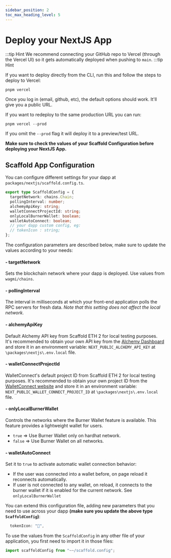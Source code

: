 ```yaml
---
sidebar_position: 2
toc_max_heading_level: 5
---
```


# Deploy your NextJS App

:::tip Hint
We recommend connecting your GitHub repo to Vercel (through the Vercel UI) so it gets automatically deployed when pushing to `main`.
:::tip Hint

If you want to deploy directly from the CLI, run this and follow the steps to deploy to Vercel:

```
pnpm vercel
```

Once you log in (email, github, etc), the default options should work. It'll give you a public URL.

If you want to redeploy to the same production URL you can run:

```
pnpm vercel --prod
```

If you omit the `--prod` flag it will deploy it to a preview/test URL.

**Make sure to check the values of your Scaffold Configuration before deploying your NextJS App.**

## Scaffold App Configuration

You can configure different settings for your dapp at `packages/nextjs/scaffold.config.ts`.

```ts
export type ScaffoldConfig = {
  targetNetwork: chains.Chain;
  pollingInterval: number;
  alchemyApiKey: string;
  walletConnectProjectId: string;
  onlyLocalBurnerWallet: boolean;
  walletAutoConnect: boolean;
  // your dapp custom config, eg:
  // tokenIcon : string;
};
```

The configuration parameters are described below, make sure to update the values according to your needs:

#### - targetNetwork

Sets the blockchain network where your dapp is deployed. Use values from `wagmi/chains`.

#### - pollingInterval

The interval in milliseconds at which your front-end application polls the RPC servers for fresh data. _Note that this setting does not affect the local network._

#### - alchemyApiKey

Default Alchemy API key from Scaffold ETH 2 for local testing purposes.  
 It's recommended to obtain your own API key from the [Alchemy Dashboard](https://dashboard.alchemyapi.io/) and store it in an environment variable: `NEXT_PUBLIC_ALCHEMY_API_KEY` at `\packages\nextjs\.env.local` file.

#### - walletConnectProjectId

WalletConnect's default project ID from Scaffold ETH 2 for local testing purposes.
It's recommended to obtain your own project ID from the [WalletConnect website](https://cloud.walletconnect.com) and store it in an environment variable: `NEXT_PUBLIC_WALLET_CONNECT_PROJECT_ID` at `\packages\nextjs\.env.local` file.

#### - onlyLocalBurnerWallet

Controls the networks where the Burner Wallet feature is available. This feature provides a lightweight wallet for users.

- `true` => Use Burner Wallet only on hardhat network.
- `false` => Use Burner Wallet on all networks.

#### - walletAutoConnect

Set it to `true` to activate automatic wallet connection behavior:

- If the user was connected into a wallet before, on page reload it reconnects automatically.
- If user is not connected to any wallet, on reload, it connects to the burner wallet if it is enabled for the current network. See `onlyLocalBurnerWallet`

You can extend this configuration file, adding new parameters that you need to use across your dapp **(make sure you update the above type `ScaffoldConfig`)**:

```ts
  tokenIcon: "💎",
```

To use the values from the `ScaffoldConfig` in any other file of your application, you first need to import it in those files:

```ts
import scaffoldConfig from "~~/scaffold.config";
```
